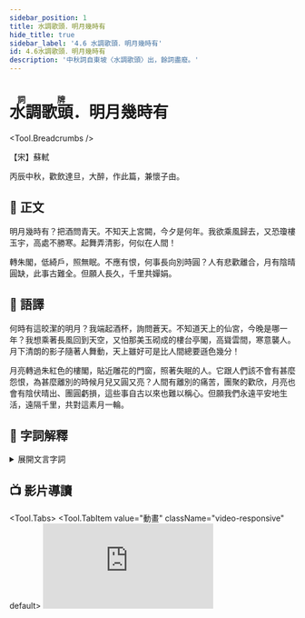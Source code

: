 ---
sidebar_position: 1
title: 水調歌頭．明月幾時有
hide_title: true
sidebar_label: '4.6 水調歌頭．明月幾時有'
id: 4.6水調歌頭．明月幾時有
description: '中秋詞自東坡〈水調歌頭〉出，餘詞盡廢。'
---


# <ruby className="KeepAll">水調歌頭<rp>（</rp><rt>詞牌</rt><rp>）</rp></ruby>．<span className="KeepAll">明月幾時有</span>

<Tool.Breadcrumbs />

<p className="source-text">【宋】蘇軾</p>

<p className="pre-text">丙辰中秋，歡飲<Tool.Annotate title="直到天亮。">達旦</Tool.Annotate>，大醉，作此篇，兼<Tool.Annotate title="想念">懷</Tool.Annotate><Tool.Annotate title="蘇軾弟蘇轍的字。時在齊州（今山東濟南市）做官。">子由</Tool.Annotate>。</p>

## 📖 正文

<p className="main-text">明月幾時有？<Tool.Annotate title="舉酒，舉起酒杯。">把酒</Tool.Annotate>問青天。不知<Tool.Annotate title="指月宮。闕：皇宮門前兩旁的望樓。">天上宮闕</Tool.Annotate>，今夕是何年。我欲<Tool.Annotate title="駕風回到天上去。">乘風歸去</Tool.Annotate>，又恐<Tool.Annotate title="用瓊玉築造的樓宇，此指月中宮殿。">瓊樓玉宇</Tool.Annotate>，高處<Tool.Annotate title="寒冷使人忍受不住。勝：粵 [星]，[sing1]。">不勝寒</Tool.Annotate>。起舞弄<Tool.Annotate title="月光下的人影。">清影</Tool.Annotate>，何似在人間！</p>

<p className="main-text"><Tool.Annotate title="指月光轉移，照到紅色的樓閣上。">轉朱閣</Tool.Annotate>，<Tool.Annotate title="指月光低低地射進裝飾精美的窗戶。">低綺戶</Tool.Annotate>，照無眠。不應有恨，何事長向別時圓？人有悲歡離合，月有<Tool.Annotate title="指滿月和缺月。">陰晴圓缺</Tool.Annotate>，此事古難全。但願人長久，<Tool.Annotate title="隔着千里之遙，共同欣賞美好的月光。嬋娟：本指嫦娥，月宮的仙女。這裏借指美好的月光。">千里共嬋娟</Tool.Annotate>。</p>

## 📝 語譯

<div className="translation-text">

何時有這皎潔的明月？我端起酒杯，詢問蒼天。不知道天上的仙宮，今晚是哪一年？我想乘著長風回到天空，又怕那美玉砌成的樓台亭閣，高聳雲間，寒意襲人。月下清朗的影子隨著人舞動，天上雖好可是比人間總要遜色幾分！

月亮轉過朱紅色的樓閣，貼近雕花的門窗，照著失眠的人。它跟人們該不會有甚麼怨恨，為甚麼離別的時候月兒又圓又亮？人間有離別的痛苦，團聚的歡欣，月亮也會有陰伏晴出、團圓虧損，這些事自古以來也難以稱心。但願我們永遠平安地生活，遠隔千里，共對這素月一輪。

</div>

## 💬 字詞解釋

<details>
<summary>展開文言字詞</summary>

<ol>

<li>水調歌頭：詞牌名，九十五字，屬長調。詞牌又名〈元會曲〉、〈臺城遊〉、〈江南好〉等。相傳隋煬帝開汴河時曾製〈水調〉，唐人演為大曲。大曲有散序、中序、入破三部分。「歌頭」當為中序的第一章。</li>
   
<li>達旦：直到天亮。</li>

<li>懷：想念。</li>

<li>子由：蘇軾弟蘇轍的字。時在齊州（今山東濟南市）做官。</li>

<li>把酒：舉酒，舉起酒杯。李白〈把酒問月〉：「青天有月來幾時？我今停杯一問之。」</li>
   
<li>天上宮闕：指月宮。闕：皇宮門前兩旁的望樓。</li>
   
<li>今夕是何年：語出托名牛僧儒的傳奇〈周秦行紀〉，其中有詩云：「香風引到大羅天，月地雲階拜洞仙。共道人間惆悵事，不知今夕是何年。」</li>
   
<li>乘風歸去：駕風回到天上去。乘風：語出《列子．黃帝》：「列子乘風而歸，……隨風東西，……竟不知風乘我耶，我乘風耶？」歸去：古人認為有才能之士都是天上星宿下凡，上天，即歸家。</li>
   
<li>瓊樓玉宇：用瓊玉築造的樓宇，此指月中宮殿。王嘉《大業拾遺記》：「瞿乾祐於江岸玩月。或謂：『此中何有？』瞿笑曰：『可隨我觀之。』俄見月規半天，瓊樓玉宇燦然。」</li>
   
<li>不勝寒：寒冷使人忍受不住。勝：<span className="py-circle">粵</span> [星]，[sing1]。</li>
    
<li>清影：月光下的人影。李白〈月下獨酌〉：「我歌月徘徊，我舞影零亂。」</li>
    
<li>轉朱閣：指月光轉移，照到紅色的樓閣上。</li>
    
<li>低綺戶：指月光低低地射進裝飾精美的窗戶。</li>
    
<li>陰晴圓缺：指滿月和缺月。</li>
    
<li>千里共嬋娟：隔着千里之遙，共同欣賞美好的月光。嬋娟：本指嫦娥，月宮的仙女。這裏借指美好的月光。謝莊〈月賦〉：「美人邁兮音塵絕，隔千里兮共明月。」許渾〈懷江南同志〉：「唯應洞庭月，萬里共嬋娟。」</li>

</ol>

</details>

## 📺 影片導讀

<Tool.Tabs>
  <Tool.TabItem value="動畫" className="video-responsive" default>
    <iframe src="https://player.bilibili.com/player.html?aid=887162415&bvid=BV1uK4y1T79j&cid=313006037&page=1&as_wide=1&high_quality=1&danmaku=0" scrolling="no" border="0" frameBorder="no" allowFullScreen />
  </Tool.TabItem>
  <Tool.TabItem value="作品講解">
    <Tool.Youtube>mIo8rR1bAgo</Tool.Youtube>
  </Tool.TabItem>
  <Tool.TabItem value="鄧麗君〈但願人長久〉">
    <Tool.Youtube>CQlt3-6N1P8</Tool.Youtube>
  </Tool.TabItem>
  <Tool.TabItem value="招祥麒博士粵語朗誦">
    <Tool.Youtube>Lggx5Hh0JF8</Tool.Youtube>
  </Tool.TabItem>
</Tool.Tabs>

## 🌈 課文賞析

> 　　蘇軾的《水調歌頭》，向來被視為中秋詞最好的作品。詞分上、下兩片。上片借詠月抒發內心出世與入世的思想矛盾。詞人落筆奇特，極富浪漫色彩。詞的下片寫望月懷人，即兼懷子由，同時感念人生的悲歡離合。這種博大的精神境界，自然產生極大的魅力，感人肺腑，扣人心弦。
> 
> 　　全詞以詠月貫穿始終，把描寫、抒情、議論串聯成有機的整體。上片由嚮往月宮、超塵出世起，以留戀人間結；下片由憂離怨別起，由怨明月無情而同情其「陰晴圓缺」，以寬解離別結，進而表達對生活的美好祝願。心理的變化，曲折細膩。陳廷焯《白雨齋詞話》說：「詞至東坡，一洗綺羅香澤之態，寄慨無端，別有天地。」細讀本詞，自有深刻體會。全詞設景清麗雄闊，結構嚴謹而跌宕有致。詞人在上、下片各用了一個「月」字，但描寫、抒情、議論無不因「月」而展開，而且下筆遒勁，境界開闊；筆調奇逸，風格健朗，於豪邁放曠之外，別有空靈飄逸的神韻。

## 🦹 名人小傳

> ![把酒問青天](/img/S3/4.6水調歌頭．明月幾時有/cartoon1.jpg)
> 
> 　　**蘇軾（公元 1037 年 – 公元 1101 年）**，字子瞻，號東坡居士，北宋眉山（今四川眉山）人，宋仁宗嘉祐二年中進士，官至端明殿學士兼翰林侍讀學士、禮部尚書。其後一度被貶，宋徽宗登基後大赦天下，蘇軾於北返回家時病逝於常州，享年六十六歲。
> 
> 　　這首詞是宋神宗熙寧九年（公元 1076 年）中秋節寫的。當時的蘇軾在密州（今山東省諸城縣）任太守，他的弟弟蘇轍則在濟南，兩人已有七年沒有見面了。在中秋團圓佳節，詞人倍懷親人，再加上作者在政治上的處境不很得意，心情的鬱悶，可想而知。但詞人並不怨天尤人，而是以達觀的態度面對現實，反映了詞人不同凡俗的精神境界。

### 紀錄片〈蘇東坡〉

<Tool.Recommend level="5" />

<Tool.Tabs>
  <Tool.TabItem value="1. 雪泥鴻爪">
    <h3>〈和子由澠池懷舊〉</h3>
    <p className="poetry">人生到處知何似？應似飛鴻踏雪泥。泥上偶然留指爪，鴻飛哪復計東西？</p>
    <p className="poetry">老僧已死成新塔，壞壁無由見舊題。往日崎嶇還記否？路長人困蹇驢嘶。</p>
<Tool.Youtube>OGYEmfmgdSc</Tool.Youtube>
  </Tool.TabItem>
  <Tool.TabItem value="2. 一蓑煙雨">
    <h3>〈定風波．莫聽穿林打葉聲〉</h3>
    <p className="pre-text">三月七日，沙湖道中遇雨，雨具先去，同行皆狼狽，余獨不覺。已而遂晴，故作此。</p>
    <p className="poetry">莫聽穿林打葉聲，何妨吟嘯且徐行。竹杖芒鞋輕勝馬，誰怕？一蓑煙雨任平生。</p>
    <p className="poetry">料峭春風吹酒醒，微冷，山頭斜照卻相迎。回首向來蕭瑟處，歸去，也無風雨也無晴。</p>
    <Tool.Youtube>069LsR1WAJs</Tool.Youtube>
  </Tool.TabItem>
  <Tool.TabItem value="3. 大江東去">
    <h3>〈念奴嬌．赤壁懷古〉</h3>
    <p className="poetry">大江東去，浪淘盡、千古風流人物。故壘西邊，人道是、三國周郎赤壁。亂石穿空，驚濤拍岸，捲起千堆雪。江山如畫，一時多少豪傑！</p>
    <p className="poetry">遙想公瑾當年，小喬初嫁了，雄姿英發。羽扇綸巾，談笑間、檣櫓灰飛煙滅。故國神遊，多情應笑我，早生華髮。人間如夢，一尊還酹江月。</p>
    <Tool.Youtube>lO4yciiim5c</Tool.Youtube>
  </Tool.TabItem>
  <Tool.TabItem value="4. 成竹在胸">
    <h3>〈文與可畫篔簹谷偃竹記〉</h3>
    <p className="poetry">故畫竹必先得成竹於胸中，執筆熟視，乃見其所欲畫者，急起從之，振筆直逐，以追其所見，如兔起鶻落，少縱則逝矣。</p>
    <Tool.Youtube>kO2DopmMMxM</Tool.Youtube>
  </Tool.TabItem>
  <Tool.TabItem value="5. 千古遺愛">
    <h3>〈八聲甘州．寄參寥子〉</h3>
    <p className="poetry">有情風萬里捲潮來，無情送潮歸。問錢塘江上，西興浦口，幾度斜暉？不用思量今古，俯仰昔人非，誰似東坡老，白首忘機？</p>
    <p className="poetry">記取西湖西畔，正春山好處，空翠煙霏。算詩人相得，如我與君稀。約他年、東還海道，願謝公、雅志莫相違。西州路，不應回首，為我沾衣。</p>
    <Tool.Youtube>bBByO7Rly98</Tool.Youtube>
  </Tool.TabItem>
  <Tool.TabItem value="6. 南渡北歸">
    <h3>〈蝶戀花．春景〉</h3>
    <p className="poetry">花褪殘紅青杏小，燕子來時，綠水人家繞。枝上柳綿吹又少，天涯何處無芳草。</p>
    <p className="poetry">牆裡秋千牆外道，牆外行人，牆裡佳人笑。笑漸不聞聲漸悄，多情卻被無情惱。</p>
    <Tool.Youtube>mzuMJg_TrpE</Tool.Youtube>
  </Tool.TabItem>
</Tool.Tabs>

:::tip You Know What They Say...

**蘇東坡體文而用史**

　　三蘇父子是文學家，會寫文章。他們在當時政治上也是一個勢力。當時知識分子，尤其是作詩作文的都跟著他們，很有號召力，當然也很有影響力。姚漢源先生說三蘇父子是「`體文而用史`」。體文是沒有問題的，因他們都是文學家，徹底是文人生命。`文人的生命就發展自己的生命格調`，很好。能成就一個拜倫﹑歌德﹑雪萊也很好，能成個李白﹑杜甫則更好，但是就是`不適宜於論政`。蘇東坡的詩、詞、書、畫、散文都好，〈水調歌頭〉、[〈赤壁賦〉](http://rthk9.rthk.hk/chiculture/chilit/dy05_1201.htm)都是讀起來聲調鏗鏘、擲地有聲；真會寫文章，有文學天才。但是，`他一談政治便大多是浮論`。

　　蘇東坡「體文」與王安石一樣，但作起事來既沒王安石的執拗也沒有司馬光的頑固，通達得很。他這種通達就是平常所謂不修邊幅，沒有分際。這就做「體文而用史」。歷史是變道，不是常道。在他的生命本質完全是文人的，在現實個人生活與社會生活乃至政治生活的作用上完全又是以「史」之「變」揮灑自如，美其名曰通情達理，實則完全是放縱恣肆。所以，他這一類型的知識分子在作文時無不議論風發，在生活中無不多姿多彩，順俗隨時，適於自便。

<span className="source-text">——牟宗三：《時代與感受》，《牟宗三先生全集》（臺北：聯經出版事業公司，2003年），23集，頁261。</span>

:::

## 📚 延伸閱讀

> [賞月進化論丨中秋賞月「冷知識」你知道多少？](https://news.cctv.com/2021/09/21/ARTIHrh6MjeDIDTtHiSnDxHQ210921.shtml)  
> [賞月進化論丨@所有人一份《賞月指南》送給你！](http://m.news.cctv.com/2021/09/20/ARTIV8riDqIk6LxF2SoemErw210920.shtml)
>
> ![中秋節](/img/S3/4.6水調歌頭．明月幾時有/cartoon2.jpg)

<p className="source-text">《東京夢華錄．卷八》【宋】孟元老</p>


<p className="translation-text">中秋節前，諸店皆賣新酒，重新結絡門面彩樓花頭，畫竿醉仙錦旆。市人爭飲，至午未間，家家無酒，拽下望子。是時螯蟹新出，石榴、漓勃、梨、棗、栗、孛萄、弄色棖桔，皆新上市。中秋夜，貴家結飾臺榭，民間爭占酒樓玩月。絲篁鼎沸，近內庭居民，夜深遙聞笙竽之聲，宛若雲外。閭里兒童，連宵嬉戲。夜市駢闐，至於通曉。</p>

## 🚀 小試牛刀


<Task />